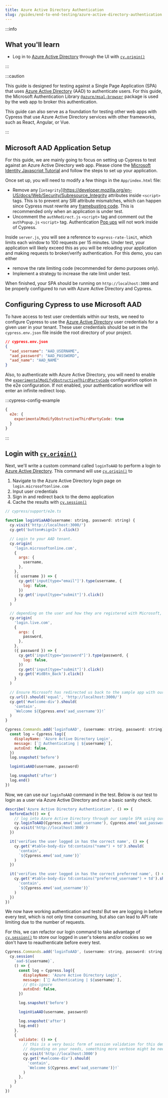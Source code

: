 ```yaml
---
title: Azure Active Directory Authentication
slug: /guides/end-to-end-testing/azure-active-directory-authentication
---
```


:::info

## <Icon name="graduation-cap"></Icon> What you'll learn

- Log in to
  [Azure Active Directory](https://learn.microsoft.com/en-us/azure/active-directory/fundamentals/active-directory-whatis)
  through the UI with [`cy.origin()`](/api/commands/origin)

:::

:::caution

This guide is designed for testing against a Single Page Application (SPA) that
uses
[Azure Active Directory](https://learn.microsoft.com/en-us/azure/active-directory/fundamentals/active-directory-whatis) (AAD)
to authenticate users. For this guide, the Microsoft Authentication Library
[`@azure/msal-browser`](https://www.npmjs.com/package/@azure/msal-browser)
package is used by the web app to broker this authentication.

This guide can also serve as a foundation for testing other web apps with Cypress
that use Azure Active Directory services with other frameworks, such as React,
Angular, or Vue.

:::

## Microsoft AAD Application Setup

For this guide, we are mainly going to focus on setting up Cypress to test
against an Azure Active Directory web app. Please clone the
[Microsoft Identity Javascript Tutorial](https://github.com/Azure-Samples/ms-identity-javascript-tutorial/tree/c1956b658efa331bb5df11a0038ad32d12dad3ce/1-Authentication/1-sign-in)
and follow the steps to set up your application.

Once set up, you will need to modify a few things in the `App/index.html` file:

- Remove any [`integrity`](https://developer.mozilla.org/en-US/docs/Web/Security/Subresource_Integrity attributes inside `<script>` tags. 
  This is to prevent any SRI attribute mismatches, which can happen since Cypress must rewrite any
  [framebusting code](/guides/references/configuration#modifyObstructiveCode).
  This is recommended only when an application is under test.
- Uncomment the `authRedirect.js` `<script>` tag and comment out the
  `authPopup.js` `<script>` tag. Authentication
  [Pop ups](/guides/references/trade-offs#Permanent-trade-offs) will not work
  inside of Cypress.

Inside `server.js`, you will see a reference to `express-rate-limit`, which
limits each window to 100 requests per 15 minutes. Under test, your application
will likely exceed this as you will be reloading your application and making
requests to broker/verify authentication. For this demo, you can either

- remove the rate limiting code (recommended for demo purposes only).
- Implement a strategy to increase the rate limit under test.

When finished, your SPA should be running on `http://localhost:3000` and be
properly configured to run with Azure Active Directory and Cypress.

## Configuring Cypress to use Microsoft AAD

To have access to test user credentials within our tests, we need to configure
Cypress to use the
[Azure Active Directory](https://learn.microsoft.com/en-us/azure/active-directory/fundamentals/active-directory-whatis)
user credentials for a given user in your tenant. These user credentials should
be set in the `cypress.env.json` file inside the root directory of your project.

```json
// cypress.env.json
{
  "aad_username": "AAD_USERNAME",
  "aad_password": "AAD_PASSWORD",
  "aad_name": "AAD_NAME"
}
```

Also, to authenticate with  Azure Active Directory, you will need to
enable the
[`experimentalModifyObstructiveThirdPartyCode`](/guides/guides/web-security#Modifying-Obstructive-Third-Party-Code)
configuration option in the e2e configuration. If not enabled, your authentication workflow will enter an
infinite redirect loop.

:::cypress-config-example

```js
{
  e2e: {
    experimentalModifyObstructiveThirdPartyCode: true
  }
}
```

:::

## Login with [`cy.origin()`](/api/commands/origin)

Next, we'll write a custom command called `loginToAAD` to perform a login to
[Azure Active Directory](https://learn.microsoft.com/en-us/azure/active-directory/fundamentals/active-directory-whatis).
This command will use [`cy.origin()`](/api/commands/origin) to

1. Navigate to the Azure Active Directory login page on
   `login.microsoftonline.com`
2. Input user credentials
3. Sign in and redirect back to the demo application
4. Cache the results with [`cy.session()`](/api/commands/session)

```js
// cypress/support/e2e.ts

function loginViaAAD(username: string, password: string) {
  cy.visit('http://localhost:3000/')
  cy.get('button#signIn').click()

  // Login to your AAD tenant.
  cy.origin(
    'login.microsoftonline.com',
    {
      args: {
        username,
      },
    },
    ({ username }) => {
      cy.get('input[type="email"]').type(username, {
        log: false,
      })
      cy.get('input[type="submit"]').click()
    }
  )

  // depending on the user and how they are registered with Microsoft, the origin may go to live.com
  cy.origin(
    'login.live.com',
    {
      args: {
        password,
      },
    },
    ({ password }) => {
      cy.get('input[type="password"]').type(password, {
        log: false,
      })
      cy.get('input[type="submit"]').click()
      cy.get('#idBtn_Back').click()
    }
  )

  // Ensure Microsoft has redirected us back to the sample app with our logged in user.
  cy.url().should('equal', 'http://localhost:3000/')
  cy.get('#welcome-div').should(
    'contain',
    `Welcome ${Cypress.env('aad_username')}!`
  )
}

Cypress.Commands.add('loginToAAD', (username: string, password: string) => {
  const log = Cypress.log({
    displayName: 'Azure Active Directory Login',
    message: [`🔐 Authenticating | ${username}`],
    autoEnd: false,
  })
  log.snapshot('before')

  loginViaAAD(username, password)

  log.snapshot('after')
  log.end()
})
```

Now, we can use our `loginToAAD` command in the test. Below is our test to login
as a user via Azure Active Directory and run a basic sanity check.

```js
describe('Azure Active Directory Authentication', () => {
  beforeEach(() => {
    // log into Azure Active Directory through our sample SPA using our custom command
    cy.loginToAAD(Cypress.env('aad_username'), Cypress.env('aad_password'))
    cy.visit('http://localhost:3000')
  })

  it('verifies the user logged in has the correct name', () => {
    cy.get('#table-body-div td:contains("name") + td').should(
      'contain',
      `${Cypress.env('aad_name')}`
    )
  })

  it('verifies the user logged in has the correct preferred name', () => {
    cy.get('#table-body-div td:contains("preferred_username") + td').should(
      'contain',
      `${Cypress.env('aad_username')}`
    )
  })
})
```

<DocsVideo src="https://vimeo.com/789095126"></DocsVideo>

We now have working authentication and tests! But we are logging in before every
test, which is not only time consuming, but also can lead to API rate limiting
due to the number of requests.

For this, we can refactor our login command to take advantage of
[`cy.session()`](/api/commands/session) to store our logged in user's tokens and/or cookies
so we don't have to reauthenticate before every test.

```js
Cypress.Commands.add('loginToAAD', (username: string, password: string) => {
  cy.session(
    `aad-${username}`,
    () => {
      const log = Cypress.log({
        displayName: 'Azure Active Directory Login',
        message: [`🔐 Authenticating | ${username}`],
        // @ts-ignore
        autoEnd: false,
      })

      log.snapshot('before')

      loginViaAAD(username, password)

      log.snapshot('after')
      log.end()
    },
    {
      validate: () => {
        // this is a very basic form of session validation for this demo.
        // depending on your needs, something more verbose might be needed
        cy.visit('http://localhost:3000')
        cy.get('#welcome-div').should(
          'contain',
          `Welcome ${Cypress.env('aad_username')}!`
        )
      },
    }
  )
})
```

<DocsVideo src="https://vimeo.com/789095038"></DocsVideo>
